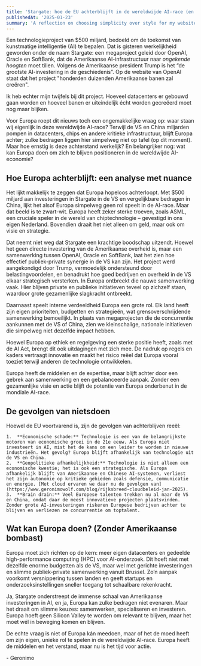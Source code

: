 ```yaml
---
title: 'Stargate: hoe de EU achterblijft in de wereldwijde AI-race (en wat we eraan kunnen doen)'
publishedAt: '2025-01-23'
summary: 'A reflection on choosing simplicity over style for my website.'
---
```


Een technologieproject van $500 miljard, bedoeld om de toekomst van 
kunstmatige intelligentie (AI) te bepalen. Dat is gisteren werkelijkheid geworden onder de naam
Stargate: een megaproject geleid door OpenAI, Oracle en SoftBank, dat de Amerikaanse AI-infrastructuur 
naar _ongekende hoogten_ moet tillen. Volgens de Amerikaanse president Trump is het 
“de grootste AI-investering in de geschiedenis”. Op de website van OpenAI staat dat
het project "honderden duizenden Amerikaanse banen zal creëren".

Ik heb echter mijn twijfels bij dit project. Hoeveel datacenters er gebouwd gaan worden
en hoeveel banen er uiteindelijk écht worden gecreëerd moet nog maar blijken. 

Voor Europa roept dit nieuws toch een ongemakkelijke vraag op: waar staan 
wij eigenlijk in deze wereldwijde AI-race? Terwijl de VS en China miljarden 
pompen in datacenters, chips en andere kritieke infrastructuur, blijft Europa
achter; zulke bedragen liggen hier simpelweg niet op tafel (op dit moment).
Maar hoe ernstig is deze achterstand werkelijk? En belangrijker 
nog: wat kan Europa doen om zich te blijven positioneren in de wereldwijde AI-economie?

## Hoe Europa achterblijft: een analyse met nuance

Het lijkt makkelijk te zeggen dat Europa hopeloos achterloopt. Met $500 miljard aan 
investeringen in Stargate in de VS en vergelijkbare bedragen in China, lijkt het alsof 
Europa simpelweg geen rol speelt in de AI-race. Maar dat beeld is te zwart-wit. Europa heeft zeker sterke troeven, zoals ASML, een cruciale speler in de wereld van chiptechnologie – gevestigd in ons eigen Nederland. Bovendien draait het niet alleen om geld, maar ook om visie en strategie.

Dat neemt niet weg dat Stargate een krachtige boodschap uitzendt. Hoewel het geen directe 
investering van de Amerikaanse overheid is, maar een samenwerking tussen OpenAI, Oracle en 
SoftBank, laat het zien hoe effectief publiek-private synergie in de VS kan zijn. Het 
project werd aangekondigd door Trump, vermoedelijk ondersteund door belastingvoordelen, 
en benadrukt hoe goed bedrijven en overheid in de VS elkaar strategisch versterken. 
In Europa ontbreekt die nauwe samenwerking vaak. Hier blijven private en publieke 
initiatieven teveel op zichzelf staan, waardoor grote gezamenlijke slagkracht ontbreekt.

Daarnaast speelt interne verdeeldheid Europa een grote rol. Elk land heeft zijn eigen 
prioriteiten, budgetten en strategieën, wat grensoverschrijdende samenwerking bemoeilijkt. 
In plaats van megaprojecten die de concurrentie aankunnen met de VS of China, zien we 
kleinschalige, nationale initiatieven die simpelweg niet dezelfde impact hebben.

Hoewel Europa op ethiek en regelgeving een sterke positie heeft, zoals met de AI Act, 
brengt dit ook uitdagingen met zich mee. De nadruk op regels en kaders vertraagt innovatie 
en maakt het risico reëel dat Europa vooral toeziet terwijl anderen de technologie ontwikkelen.

Europa heeft de middelen en de expertise, maar blijft achter door een gebrek aan 
samenwerking en een gebalanceerde aanpak. Zonder een gezamenlijke visie en actie 
blijft de potentie van Europa onderbenut in de mondiale AI-race.

## De gevolgen van nietsdoen

Hoewel de EU voortvarend is, zijn de gevolgen van achterblijven reeël: 

	1.	**Economische schade:** Technologie is een van de belangrijkste motoren van economische groei in de 21e eeuw. Als Europa niet investeert in AI, mist het de kans om een leider te worden in nieuwe industrieën. Het gevolg? Europa blijft afhankelijk van technologie uit de VS en China.
	2.	**Geopolitieke afhankelijkheid:** Technologie is niet alleen een economische kwestie; het is ook een strategische. Als Europa afhankelijk blijft van Amerikaanse en Chinese AI-systemen, verliest het zijn autonomie op kritieke gebieden zoals defensie, communicatie en energie. [Met cloud ervaren we daar nu de gevolgen van](https://www.geronimowolf.com/blog/rijksbreed-cloudbeleid-jan-2025).
	3.	**Brain drain:** Veel Europese talenten trekken nu al naar de VS en China, omdat daar de meest innovatieve projecten plaatsvinden. Zonder grote AI-investeringen riskeren Europese bedrijven achter te blijven en verliezen ze concurrentie om toptalent.

## Wat kan Europa doen? (Zonder Amerikaanse bombast)

Europa moet zich richten op de kern: meer eigen datacenters en gedeelde high-performance 
computing (HPC) voor AI-onderzoek. Dit hoeft niet met dezelfde enorme budgetten als de VS, 
maar wel met gerichte investeringen en slimme publiek-private samenwerking vanuit Brussel. 
Zo’n aanpak voorkomt versnippering tussen landen en geeft startups en onderzoeksinstellingen 
sneller toegang tot schaalbare rekenkracht.

Ja, Stargate onderstreept de immense schaal van Amerikaanse investeringen in AI, en ja, 
Europa kan zulke bedragen niet evenaren. Maar het draait om slimme keuzes: samenwerken,
specialiseren en investeren. Europa hoeft geen Silicon Valley te worden om relevant te 
blijven, maar het moet wél in beweging komen en blijven.

De echte vraag is niet of Europa kán meedoen, maar of het de moed heeft om zijn eigen, unieke rol te spelen in de wereldwijde AI-race. Europa heeft de middelen en het verstand, maar nu is het tijd voor actie.

\- Geronimo